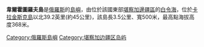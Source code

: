 '''韋爾霍圖羅夫島'''是[[俄羅斯|俄羅斯]]的[[島嶼|島嶼]]，由位於該國東部[[堪察加邊疆區|堪察加邊疆區]]的[[白令海|白令海]]，位於[[卡拉金斯克島|卡拉金斯克島]]以北39.2英里(約45公里)，該島長3.5公里、寬500米，最高點海拔高度368米。
{{Pacific Islands}}

{{Russia-geo-stub}}

[[Category:俄羅斯島嶼|Category:俄羅斯島嶼]]
[[Category:堪察加边疆区岛屿|Category:堪察加边疆区岛屿]]
